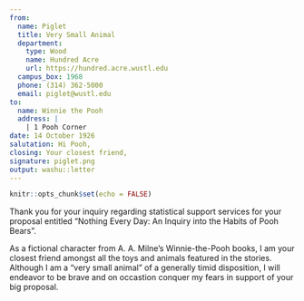 ```yaml
---
from:
  name: Piglet
  title: Very Small Animal
  department: 
    type: Wood
    name: Hundred Acre
    url: https://hundred.acre.wustl.edu
  campus_box: 1968
  phone: (314) 362-5000
  email: piglet@wustl.edu
to: 
  name: Winnie the Pooh
  address: |
    | 1 Pooh Corner
date: 14 October 1926
salutation: Hi Pooh,
closing: Your closest friend,
signature: piglet.png
output: washu::letter
---
```


```r
knitr::opts_chunk$set(echo = FALSE)
```

Thank you for your inquiry regarding statistical support services for your proposal entitled "Nothing Every Day: An Inquiry into the Habits of Pooh Bears". \bigskip

As a fictional character from A. A. Milne's Winnie-the-Pooh books, I am your closest friend amongst all the toys and animals featured in the stories. Although I am a "very small animal" of a generally timid disposition, I will endeavor to be brave and on occastion conquer my fears in support of your big proposal.
